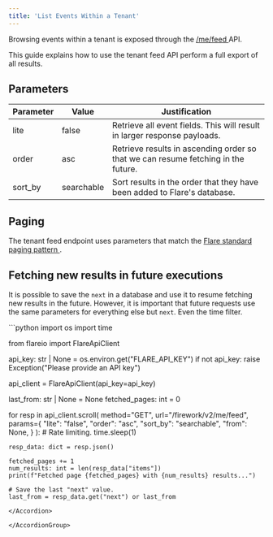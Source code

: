 ```yaml
---
title: 'List Events Within a Tenant'
---
```


Browsing events within a tenant is exposed through the
[/me/feed <Icon icon="code" size={16} />](/api-reference/v2/endpoints/me/get-mefeed)
API.

This guide explains how to use the tenant feed API perform a full export
of all results.

## Parameters

| Parameter | Value | Justification |
| --------- | ----- | ------------- |
| lite | false | Retrieve all event fields. This will result in larger response payloads. |
| order | asc | Retrieve results in ascending order so that we can resume fetching in the future. |
| sort_by | searchable | Sort results in the order that they have been added to Flare's database. |

## Paging

The tenant feed endpoint uses parameters that match the
[Flare standard paging pattern <Icon icon="book" size={16} />](/concepts/paging).

## Fetching new results in future executions

It is possible to save the `next` in a database and use it to resume fetching new results in the future.
However, it is important that future requests use the same parameters for everything else but `next`. Even the time filter.


<AccordionGroup>

<Accordion title="Python SDK Example">
```python
import os
import time

from flareio import FlareApiClient


api_key: str | None = os.environ.get("FLARE_API_KEY")
if not api_key:
    raise Exception("Please provide an API key")

api_client = FlareApiClient(api_key=api_key)

last_from: str | None = None
fetched_pages: int = 0

for resp in api_client.scroll(
    method="GET",
    url="/firework/v2/me/feed",
    params={
        "lite": "false",
        "order": "asc",
        "sort_by": "searchable",
        "from": None,
    }
):
    # Rate limiting.
    time.sleep(1)

    resp_data: dict = resp.json()

    fetched_pages += 1
    num_results: int = len(resp_data["items"])
    print(f"Fetched page {fetched_pages} with {num_results} results...")

    # Save the last "next" value.
    last_from = resp_data.get("next") or last_from
```
</Accordion>

</AccordionGroup>
